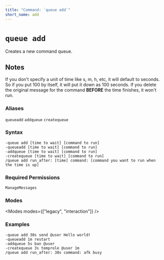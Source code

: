 ```yaml
---
title: "Command: `queue add`"
short_name: add
---
```



# `queue add`

Creates a new command queue.

## Notes

If you don't specify a unit of time like s, m, h, etc, it will default to seconds. So if you put 100 by itself, it will put it down as 100 seconds.
If you delete the original message for the command **BEFORE** the time finishes, it won't run.

### Aliases
`queueadd`
`addqueue`
`createqueue`

### Syntax

```
-queue add [time to wait] [command to run]
-queueadd [time to wait] [command to run]
-addqueue [time to wait] [command to run]
-createqueue [time to wait] [command to run]
/queue add run_after: [time] command: [command you want to run when the time is up]
```

### Required Permissions

`ManageMessages`

### Modes

<Modes modes={["legacy", "interaction"]} />

### Examples

```
-queue add 30s send @user Hello world!
-queueadd 1m restart
-addqueue 5s ban @user
-createqueue 3s temprole @user 1m
/queue add run_after: 30s command: afk busy
```
